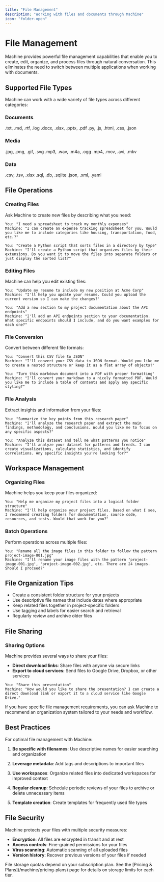 ```yaml
---
title: "File Management"
description: "Working with files and documents through Machine"
icon: "folder-open"
---
```


# File Management

Machine provides powerful file management capabilities that enable you to create, edit, organize, and process files through natural conversation. This eliminates the need to switch between multiple applications when working with documents.

## Supported File Types

Machine can work with a wide variety of file types across different categories:

### Documents

<CardGroup cols={3}>
  <Card title="Text" icon="file-lines">
    .txt, .md, .rtf, .log
  </Card>
  <Card title="Office" icon="file-word">
    .docx, .xlsx, .pptx, .pdf
  </Card>
  <Card title="Code" icon="file-code">
    .py, .js, .html, .css, .json
  </Card>
</CardGroup>

### Media

<CardGroup cols={3}>
  <Card title="Images" icon="image">
    .jpg, .png, .gif, .svg
  </Card>
  <Card title="Audio" icon="music">
    .mp3, .wav, .m4a, .ogg
  </Card>
  <Card title="Video" icon="film">
    .mp4, .mov, .avi, .mkv
  </Card>
</CardGroup>

### Data

<CardGroup cols={3}>
  <Card title="Structured" icon="table">
    .csv, .tsv, .xlsx
  </Card>
  <Card title="Database" icon="database">
    .sql, .db, .sqlite
  </Card>
  <Card title="Interchange" icon="code-branch">
    .json, .xml, .yaml
  </Card>
</CardGroup>

## File Operations

### Creating Files

Ask Machine to create new files by describing what you need:

```
You: "I need a spreadsheet to track my monthly expenses"
Machine: "I can create an expense tracking spreadsheet for you. Would you like me to include categories like housing, transportation, food, etc.?"
```

```
You: "Create a Python script that sorts files in a directory by type"
Machine: "I'll create a Python script that organizes files by their extensions. Do you want it to move the files into separate folders or just display the sorted list?"
```

### Editing Files

Machine can help you edit existing files:

```
You: "Update my resume to include my new position at Acme Corp"
Machine: "I'll help you update your resume. Could you upload the current version so I can make the changes?"
```

```
You: "Add a new section to my project documentation about the API endpoints"
Machine: "I'll add an API endpoints section to your documentation. What specific endpoints should I include, and do you want examples for each one?"
```

### File Conversion

Convert between different file formats:

```
You: "Convert this CSV file to JSON"
Machine: "I'll convert your CSV data to JSON format. Would you like me to create a nested structure or keep it as a flat array of objects?"
```

```
You: "Turn this markdown document into a PDF with proper formatting"
Machine: "I'll convert your markdown to a nicely formatted PDF. Would you like me to include a table of contents and apply any specific styling?"
```

### File Analysis

Extract insights and information from your files:

```
You: "Summarize the key points from this research paper"
Machine: "I'll analyze the research paper and extract the main findings, methodology, and conclusions. Would you like me to focus on any specific aspects?"
```

```
You: "Analyze this dataset and tell me what patterns you notice"
Machine: "I'll analyze your dataset for patterns and trends. I can create visualizations, calculate statistics, and identify correlations. Any specific insights you're looking for?"
```

## Workspace Management

### Organizing Files

Machine helps you keep your files organized:

```
You: "Help me organize my project files into a logical folder structure"
Machine: "I'll help organize your project files. Based on what I see, I recommend creating folders for documentation, source code, resources, and tests. Would that work for you?"
```

### Batch Operations

Perform operations across multiple files:

```
You: "Rename all the image files in this folder to follow the pattern project-image-001.jpg"
Machine: "I'll rename your image files with the pattern 'project-image-001.jpg', 'project-image-002.jpg', etc. There are 24 images. Should I proceed?"
```

## File Organization Tips

- Create a consistent folder structure for your projects
- Use descriptive file names that include dates where appropriate
- Keep related files together in project-specific folders
- Use tagging and labels for easier search and retrieval
- Regularly review and archive older files

## File Sharing

### Sharing Options

Machine provides several ways to share your files:

- **Direct download links**: Share files with anyone via secure links
- **Export to cloud services**: Send files to Google Drive, Dropbox, or other services

```
You: "Share this presentation"
Machine: "How would you like to share the presentation? I can create a direct download link or export it to a cloud service like Google Drive."
```

<Info>
If you have specific file management requirements, you can ask Machine to recommend an organization system tailored to your needs and workflow.
</Info>

## Best Practices

For optimal file management with Machine:

1. **Be specific with filenames**: Use descriptive names for easier searching and organization

2. **Leverage metadata**: Add tags and descriptions to important files

3. **Use workspaces**: Organize related files into dedicated workspaces for improved context

4. **Regular cleanup**: Schedule periodic reviews of your files to archive or delete unnecessary items

5. **Template creation**: Create templates for frequently used file types

## File Security

Machine protects your files with multiple security measures:

- **Encryption**: All files are encrypted in transit and at rest
- **Access controls**: Fine-grained permissions for your files
- **Virus scanning**: Automatic scanning of all uploaded files
- **Version history**: Recover previous versions of your files if needed

<Info>
File storage quotas depend on your subscription plan. See the [Pricing & Plans](/machine/pricing-plans) page for details on storage limits for each tier.
</Info>
